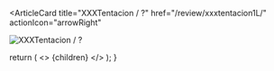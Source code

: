 <ArticleCard
  title="XXXTentacion / ?"
  href="/review/xxxtentacion1L/"
  actionIcon="arrowRight"
>

![XXXTentacion / ?](../../images/cd/xxxtentacion1L.jpg)

</ArticleCard>

  return (
    <>
      {children}
    </>
  );
}